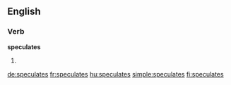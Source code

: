 ==English==

===Verb===
'''speculates'''

# {{third-person singular of|speculate}}

[[de:speculates]]
[[fr:speculates]]
[[hu:speculates]]
[[simple:speculates]]
[[fi:speculates]]
